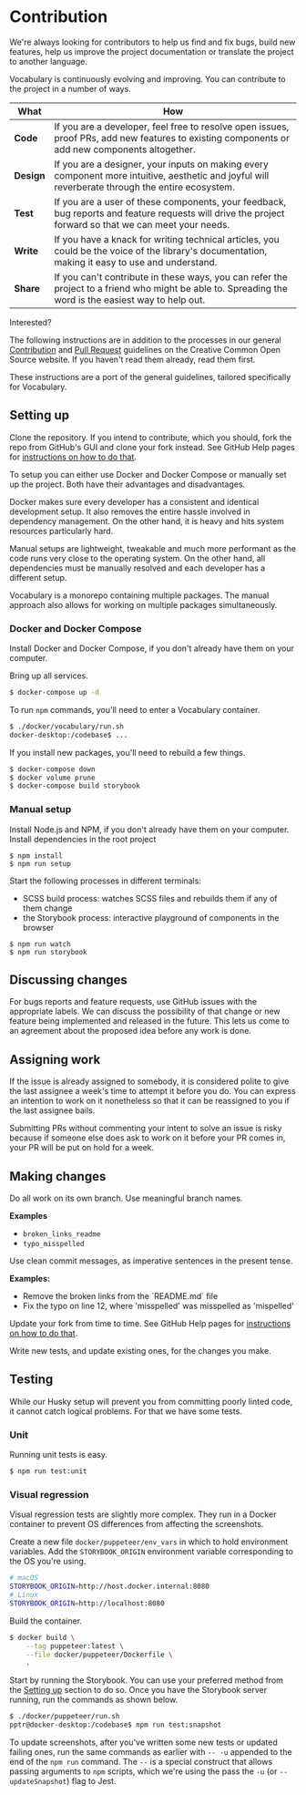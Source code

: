 
<Meta title="Vocabulary/Contribution" />

# Contribution

We're always looking for contributors to help us find and fix bugs, build new
features, help us improve the project documentation or translate the project to
another language.

Vocabulary is continuously evolving and improving. You can contribute to the
project in a number of ways.

| What       | How                                                                                                                                                   |
| ---------- | ----------------------------------------------------------------------------------------------------------------------------------------------------- |
| **Code**   | If you are a developer, feel free to resolve open issues, proof PRs, add new features to existing components or add new components altogether.        |
| **Design** | If you are a designer, your inputs on making every component more intuitive, aesthetic and joyful will reverberate through the entire ecosystem.      |
| **Test**   | If you are a user of these components, your feedback, bug reports and feature requests will drive the project forward so that we can meet your needs. |
| **Write**  | If you have a knack for writing technical articles, you could be the voice of the library's documentation, making it easy to use and understand.      |
| **Share**  | If you can't contribute in these ways, you can refer the project to a friend who might be able to. Spreading the word is the easiest way to help out. |

Interested?

The following instructions are in addition to the processes in our general [Contribution][contribution] and
[Pull Request][pull_request] guidelines on the Creative Common Open Source website. If you haven't read them already,
read them first.

[contribution]: https://creativecommons.github.io/contributing-code/
[pull_request]: https://opensource.creativecommons.org/contributing-code/pr-guidelines/

These instructions are a port of the general guidelines, tailored specifically for Vocabulary.

## Setting up

Clone the repository. If you intend to contribute, which you should, fork the repo from GitHub's GUI and clone your fork
instead. See GitHub Help pages for [instructions on how to do that](https://help.github.com/en/github/getting-started-with-github/fork-a-repo).

To setup you can either use Docker and Docker Compose or manually set up the project. Both have their advantages and disadvantages.

Docker makes sure every developer has a consistent and identical development setup. It also removes the entire hassle involved in dependency management. On the other hand, it is heavy and hits system resources particularly hard.

Manual setups are lightweight, tweakable and much more performant as the code runs very close to the operating system. On the other hand, all dependencies must be manually resolved and each developer has a different setup.

Vocabulary is a monorepo containing multiple packages. The manual approach also allows for working on multiple packages simultaneously.

### Docker and Docker Compose

Install Docker and Docker Compose, if you don't already have them on your computer.

Bring up all services.

```bash
$ docker-compose up -d
```

To run `npm` commands, you'll need to enter a Vocabulary container.

```bash
$ ./docker/vocabulary/run.sh
docker-desktop:/codebase$ ...
```

If you install new packages, you'll need to rebuild a few things.

```bash
$ docker-compose down
$ docker volume prune
$ docker-compose build storybook
```

### Manual setup

Install Node.js and NPM, if you don't already have them on your computer.
Install dependencies in the root project

```shell
$ npm install
$ npm run setup
```

Start the following processes in different terminals:

- SCSS build process: watches SCSS files and rebuilds them if any of them change
- the Storybook process: interactive playground of components in the browser

```
$ npm run watch
$ npm run storybook
```

## Discussing changes

For bugs reports and feature requests, use GitHub issues with the appropriate
labels. We can discuss the possibility of that change or new feature being
implemented and released in the future. This lets us come to an agreement about
the proposed idea before any work is done.

## Assigning work

If the issue is already assigned to somebody, it is considered polite to give the last assignee a week's time to attempt
it before you do. You can express an intention to work on it nonetheless so that it can be reassigned to you if the last
assignee bails.

Submitting PRs without commenting your intent to solve an issue is risky because if someone else does ask to work on it
before your PR comes in, your PR will be put on hold for a week.

## Making changes

Do all work on its own branch. Use meaningful branch names.

**Examples**

- `broken_links_readme`
- `typo_misspelled`

Use clean commit messages, as imperative sentences in the present tense.

**Examples:**

- Remove the broken links from the \`README.md\` file
- Fix the typo on line 12, where 'misspelled' was misspelled as 'mispelled'

Update your fork from time to time. See GitHub Help pages for [instructions on how to do that](https://help.github.com/en/github/collaborating-with-issues-and-pull-requests/syncing-a-fork).

Write new tests, and update existing ones, for the changes you make.

## Testing

While our Husky setup will prevent you from committing poorly linted code, it cannot catch logical problems. For
that we have some tests.

### Unit

Running unit tests is easy.

```bash
$ npm run test:unit
```

### Visual regression

Visual regression tests are slightly more complex. They run in a Docker container to prevent OS differences from
affecting the screenshots.

Create a new file `docker/puppeteer/env_vars` in which to hold environment variables. Add the `STORYBOOK_ORIGIN`
environment variable corresponding to the OS you're using.

```bash
# macOS
STORYBOOK_ORIGIN=http://host.docker.internal:8080
# Linux
STORYBOOK_ORIGIN=http://localhost:8080
```

Build the container.

```bash
$ docker build \
    --tag puppeteer:latest \
    --file docker/puppeteer/Dockerfile \
    .
```

Start by running the Storybook. You can use your preferred method from the [Setting up](#setting-up) section to do so.
Once you have the Storybook server running, run the commands as shown below.

```bash
$ ./docker/puppeteer/run.sh
pptr@docker-desktop:/codebase$ npm run test:snapshot
```

To update screenshots, after you've written some new tests or updated failing ones, run the same commands as earlier
with `-- -u` appended to the end of the `npm run` command. The `--` is a special construct that allows passing arguments
to `npm` scripts, which we're using the pass the `-u` (or `--updateSnapshot`) flag to Jest.
